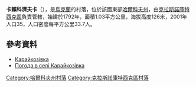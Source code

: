 {{coord|50|0|28|N|35|8|30|E|scale:100000_region:UA|display=title}}

'''卡賴科濟夫卡'''（{{lang-uk|Карайкозівка}}），是[[烏克蘭|烏克蘭]]的村落，位於該國東部[[哈爾科夫州|哈爾科夫州]]，由[[克拉斯諾庫特西克區|克拉斯諾庫特西克區]]負責管轄，始建於1792年，面積1.03平方公里，海拔高度126米，2001年人口35，人口密度每平方公里33.7人。

==參考資料==
* [http://w1.c1.rada.gov.ua/pls/z7502/A005?rdat1=09.01.2009&rf7571=33494 Карайкозівка]{{dead link|date=2017年11月 |bot=InternetArchiveBot |fix-attempted=yes }}
* [http://weather.in.ua/ua/har'kovskaja/10128 Погода в селі Карайкозівка] {{Wayback|url=http://weather.in.ua/ua/har'kovskaja/10128 |date=20160323025835 }}

{{DEFAULTSORT:Карайкозівка}}
[[Category:哈爾科夫州村落|Category:哈爾科夫州村落]]
[[Category:克拉斯諾庫特西克區村落|Category:克拉斯諾庫特西克區村落]]


{{Kharkiv-geo-stub}}